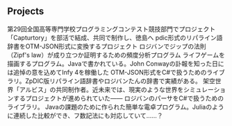 ## Projects

<ProjectCard title="Procon 29" link="https://github.com/nitkagoshima-sysken/procon29_Competition" bg="linear-gradient(to right, #D4145A 0%, #FBB03B 100%)">
第29回全国高等専門学校プログラミングコンテスト競技部門でプロジェクト「Capturtory」を部活で結成、共同で制作し、徳島へ
</ProjectCard>
<ProjectCard title="ZpDIC版 リパライン語辞書" link="http://zpdic.ziphil.com/dictionary/lineparine" bg="linear-gradient(to right, rgb(102, 45, 140) 0%, rgb(237, 30, 121) 100%)">
pdic形式のリパライン語辞書をOTM-JSON形式に変換するプロジェクト
</ProjectCard>
<ProjectCard title="Lojban Zipf's law" link="https://twitter.com/lojban_tan/status/1258695378926370816" bg="linear-gradient(to right, rgb(213, 133, 255) 0%, rgb(0, 255, 238) 100%)">
ロジバンでジップの法則（Zipf's law）が成り立つか証明するための頻度分析プログラム
</ProjectCard>
<ProjectCard title="Infy 4" link="https://github.com/skytomo221/Infy4" bg="linear-gradient(to right, rgb(0, 146, 69) 0%, rgb(252, 238, 33) 100%)">
ライフゲームを描画するプログラム。Javaで書かれている。John Conwayの訃報を知った日には追悼の意を込めてInfy 4を稼働した
</ProjectCard>
<ProjectCard title="Otamajakushi" link="http://zpdic.ziphil.com/dictionary/lineparine" bg="rgb(30, 30, 30)">
OTM-JSON形式をC#で扱うためのライブラリ。ZpDIC版リパライン語辞書やロジバンたんの辞書で実績がある。
</ProjectCard>
<ProjectCard title="仮想世界アルビス Alubis" link="https://pianists.github.io/PsMemoBlog/conworld/" bg="linear-gradient(to right, rgb(237, 30, 121) 0%, rgb(213, 133, 255) 100%)">
架空世界「アルビス」の共同制作者。近未来では、現実のような世界をシミュレーションするプロジェクトが進められていた――
</ProjectCard>
<ProjectCard title="C# Lojban Project" link="https://github.com/skytomo221/Infy4" bg="linear-gradient(to right, rgb(0, 146, 69) 0%, rgb(0, 255, 238) 100%)">
ロジバンのパーサをC#で扱うためのライブラリ。
</ProjectCard>
<ProjectCard title="Q0 Calculator" link="https://github.com/skytomo221/Q0-Calculator" bg="linear-gradient(to right, #36084d 0%, #cc1228 100%)">
Javaの課題のために作られた簡単な電卓プログラム。Juliaのように連続した比較ができ、フ数記法にも対応していて……？
</ProjectCard>
